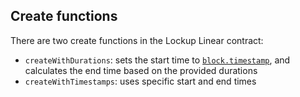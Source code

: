 ## Create functions

There are two create functions in the Lockup Linear contract:

- `createWithDurations`: sets the start time to
  [`block.timestamp`](https://docs.soliditylang.org/en/v0.8.22/cheatsheet.html#global-variables), and calculates the end
  time based on the provided durations
- `createWithTimestamps`: uses specific start and end times
